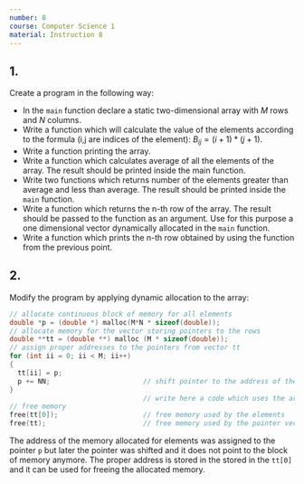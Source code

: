 ```yaml
---
number: 8
course: Computer Science 1
material: Instruction 8
---
```


## 1.
Create a program in the following way:

- In the `main` function declare a static two-dimensional array with $M$ rows and $N$ columns.
- Write a function which will calculate the value of the elements according to the formula (i,j are indices of the element): $B_{ij} = (i+1)*(j+1)$.
- Write a function printing the array.
- Write a function which calculates average of all the elements of the array.
The result should be printed inside the main function.
- Write two functions which returns number of the elements greater than average and less than average.
The result should be printed inside the `main` function.
- Write a function which returns the n-th row of the array.
The result should be passed to the function as an argument.
Use for this purpose a one dimensional vector dynamically allocated in the `main` function.
- Write a function which prints the n-th row obtained by using the function from the previous point.

## 2.
Modify the program by applying dynamic allocation to the array:
```c++
// allocate continuous block of memory for all elements
double *p = (double *) malloc(M*N * sizeof(double));
// allocate memory for the vector storing pointers to the rows
double **tt = (double **) malloc (M * sizeof(double));
// assign proper addresses to the pointers from vector tt
for (int ii = 0; ii < M; ii++)
{
  tt[ii] = p;
  p += NN;                       // shift pointer to the address of the next row
}
                                 // write here a code which uses the array
// free memory
free(tt[0]);                     // free memory used by the elements
free(tt);                        // free memory used by the pointer vector
```
The address of the memory allocated for elements was assigned to the pointer `p` but later the pointer was shifted and it does not point to the block of memory anymore.
The proper address is stored in the stored in the `tt[0]` and it can be used for freeing the allocated memory.

